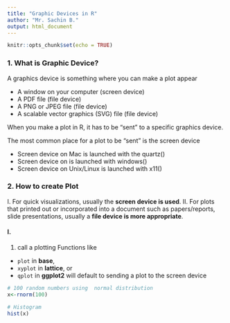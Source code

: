 ```yaml
---
title: "Graphic Devices in R"
author: "Mr. Sachin B."
output: html_document
---
```


```r
knitr::opts_chunk$set(echo = TRUE)
```

### 1. What is Graphic Device?

A graphics device is something where you can make a plot appear

- A window on your computer (screen device)
- A PDF file (file device)
- A PNG or JPEG file (file device)
- A scalable vector graphics (SVG) file (file device)

When you make a plot in R, it has to be "sent" to a specific graphics device.

The most common place for a plot to be "sent" is the screen device

- Screen device on Mac is launched with the quartz()
- Screen device on is launched with windows()
- Screen device on Unix/Linux is launched with x11()

### 2. How to create Plot
I. For quick visualizations, usually the **screen device is used**.
II. For plots that printed out or incorporated into a document such as papers/reports, slide presentations, usually a **file device is more appropriate**.
  
#### I. 
  1. call a plotting Functions like 
    
- `plot` in **base**, 
- `xyplot` in **lattice**, or 
- `qplot` in **ggplot2** will default to sending a plot to the screen device


```r

# 100 random numbers using  normal distribution 
x<-rnorm(100)

# Histogram
hist(x)

```